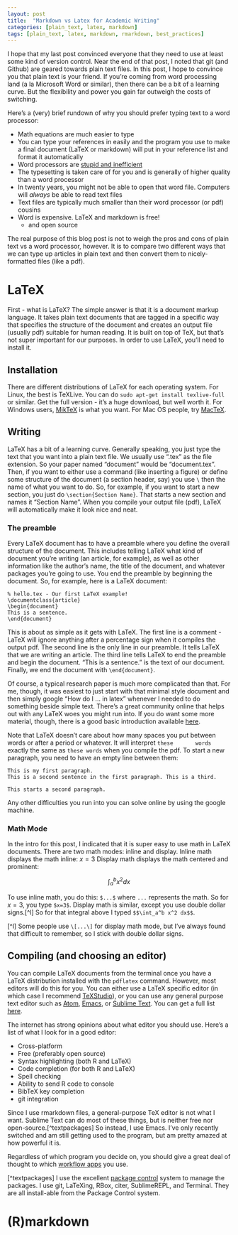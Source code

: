 ```yaml
---
layout: post
title:  "Markdown vs Latex for Academic Writing"
categories: [plain_text, latex, markdown]
tags: [plain_text, latex, markdown, rmarkdown, best_practices]
---
```


I hope that my last post convinced everyone that they need to use at least some kind of version control.
Near the end of that post, I noted that git (and Github) are geared towards plain text files. 
In this post, I hope to convince you that plain text is your friend. 
If you're coming from word processing land (a la Microsoft Word or similar), then there can be a bit of a learning curve. 
But the flexibility and power you gain far outweigh the costs of switching. 

Here's a (very) brief rundown of why you should prefer typing text to a word processor:

* Math equations are much easier to type
* You can type your references in easily and the program you use to make a final document (LaTeX or markdown) will put in your reference list and format it automatically
* Word processors are [stupid and inefficient](http://ricardo.ecn.wfu.edu/~cottrell/wp.html)
* The typesetting is taken care of for you and is generally of higher quality than a word processor 
* In twenty years, you might not be able to open that word file. Computers will *always* be able to read text files
* Text files are typically much smaller than their word processor (or pdf) cousins 
* Word is expensive. LaTeX and markdown is free! 
    + and open source 

The real purpose of this blog post is not to weigh the pros and cons of plain text vs a word processor, however. 
It is to compare two different ways that we can type up articles in plain text and then convert them to nicely-formatted files (like a pdf). 

# LaTeX
First - what is LaTeX? 
The simple answer is that it is a document markup language. 
It takes plain text documents that are tagged in a specific way that specifies the structure of the document and creates an output file (usually pdf) suitable for human reading. 
It is built on top of TeX, but that's not super important for our purposes. 
In order to use LaTeX, you'll need to install it. 

## Installation 
There are different distributions of LaTeX for each operating system. 
For Linux, the best is TeXLive.
You can do `sudo apt-get install texlive-full` or similar.
Get the full version - it's a huge download, but well worth it.
For Windows users, [MikTeX](http://www.miktex.org/) is what you want.
For Mac OS people, try [MacTeX](https://tug.org/mactex/). 

## Writing
LaTeX has a bit of a learning curve. 
Generally speaking, you just type the text that you want into a plain text file.
We usually use ".tex" as the file extension.
So your paper named "document" would be "document.tex".
Then, if you want to either use a command (like inserting a figure) or define some structure of the document (a section header, say) you use `\` then the name of what you want to do. 
So, for example, if you want to start a new section, you just do `\section{Section Name}`. 
That starts a new section and names it "Section Name". 
When you compile your output file (pdf), LaTeX will automatically make it look nice and neat.

### The preamble 
Every LaTeX document has to have a preamble where you define the overall structure of the document. 
This includes telling LaTeX what kind of document you're writing (an article, for example), as well as other information like the author's name, the title of the document, and whatever packages you're going to use. 
You end the preamble by beginning the document. 
So, for example, here is a LaTeX document:

```
% hello.tex - Our first LaTeX example!
\documentclass{article}
\begin{document}
This is a sentence. 
\end{document}
```

This is about as simple as it gets with LaTeX. 
The first line is a comment - LaTeX will ignore anything after a percentage sign when it compiles the output pdf. 
The second line is the only line in our preamble. 
It tells LaTeX that we are writing an article. 
The third line tells LaTeX to end the preamble and begin the document. 
"This is a sentence." is the text of our document. 
Finally, we end the document with `\end{document}`. 

Of course, a typical research paper is much more complicated than that. 
For me, though, it was easiest to just start with that minimal style document and then simply google "How do I ... in latex" whenever I needed to do something beside simple text. 
There's a great community online that helps out with any LaTeX woes you might run into. 
If you do want some more material, though, there is a good basic introduction available [here](https://en.wikibooks.org/wiki/LaTeX/Basics). 

Note that LaTeX doesn't care about how many spaces you put between words or after a period or whatever. 
It will interpret `these       words` exactly the same as `these words` when you compile the pdf. 
To start a new paragraph, you need to have an empty line between them:

```
This is my first paragraph.
This is a second sentence in the first paragraph. This is a third.

This starts a second paragraph. 
```

Any other difficulties you run into you can solve online by using the google machine. 

### Math Mode
In the intro for this post, I indicated that it is super easy to use math in LaTeX documents. 
There are two math modes: inline and display. 
Inline math displays the math inline: $x=3$
Display math displays the math centered and prominent: 

$$\int_a^b x^2 dx$$

To use inline math, you do this: `$...$` where `...` represents the math. So for $x=3$, you type `$x=3$`.
Display math is similar, except you use double dollar signs.[^l] So for that integral above I typed `$$\int_a^b x^2 dx$$`.


[^l] Some people use `\[...\]` for display math mode, but I've always found that difficult to remember, so I stick with double dollar signs. 

## Compiling (and choosing an editor)
You can compile LaTeX documents from the terminal once you have a LaTeX distribution installed with the `pdflatex` command. 
However, most editors will do this for you. 
You can either use a LaTeX specific editor (in which case I recommend [TeXStudio](http://www.texstudio.org/)), or you can use any general purpose text editor such as [Atom](https://atom.io/), [Emacs](https://www.gnu.org/software/emacs/), or [Sublime Text](http://www.sublimetext.com/). 
You can get a full list [here](http://tex.stackexchange.com/questions/339/latex-editors-ides). 

The internet has strong opinions about what editor you should use. 
Here's a list of what I look for in a good editor:

* Cross-platform
* Free (preferably open source)
* Syntax highlighting (both R and LaTeX)
* Code completion (for both R and LaTeX)
* Spell checking
* Ability to send R code to console 
* BibTeX key completion 
* git integration 

Since I use rmarkdown files, a general-purpose TeX editor is not what I want. 
Sublime Text can do most of these things, but is neither free nor open-source.[^textpackages]
So instead, I use Emacs.
I've only recently switched and am still getting used to the program, but am pretty amazed at how powerful it is.

Regardless of which program you decide on, you should give a great deal of thought to which [workflow apps](http://kieranhealy.org/files/misc/workflow-apps.pdf) you use. 

[^textpackages] I use the excellent [package control](https://packagecontrol.io/) system to manage the packages. I use git, LaTeXing, RBox, citer, SublimeREPL, and Terminal. They are all install-able from the Package Control system. 

# (R)markdown



